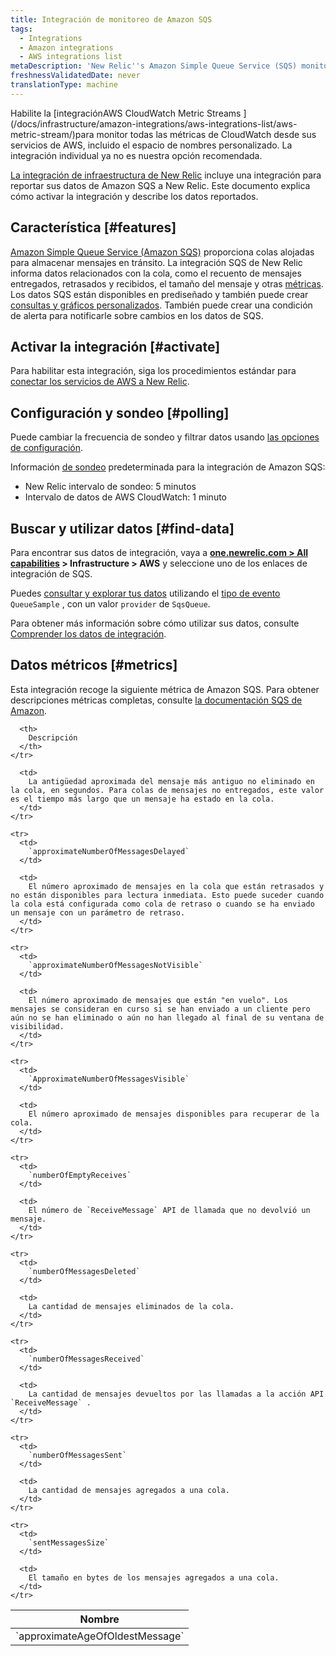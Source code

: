 ```yaml
---
title: Integración de monitoreo de Amazon SQS
tags:
  - Integrations
  - Amazon integrations
  - AWS integrations list
metaDescription: 'New Relic''s Amazon Simple Queue Service (SQS) monitoring integration: what data it reports, and how to enable it.'
freshnessValidatedDate: never
translationType: machine
---
```


<Callout variant="important">
  Habilite la [integraciónAWS CloudWatch Metric Streams ](/docs/infrastructure/amazon-integrations/aws-integrations-list/aws-metric-stream/)para monitor todas las métricas de CloudWatch desde sus servicios de AWS, incluido el espacio de nombres personalizado. La integración individual ya no es nuestra opción recomendada.
</Callout>

[La integración de infraestructura de New Relic](/docs/infrastructure/integrations-getting-started/getting-started/introduction-infrastructure-integrations) incluye una integración para reportar sus datos de Amazon SQS a New Relic. Este documento explica cómo activar la integración y describe los datos reportados.

## Característica [#features]

[Amazon Simple Queue Service (Amazon SQS)](https://aws.amazon.com/sqs/) proporciona colas alojadas para almacenar mensajes en tránsito. La integración SQS de New Relic informa datos relacionados con la cola, como el recuento de mensajes entregados, retrasados y recibidos, el tamaño del mensaje y otras [métricas](#metrics). Los datos SQS están disponibles en <InlinePopover type="dashboards"/>prediseñado y también puede crear [consultas y gráficos personalizados](/docs/infrastructure/integrations-getting-started/getting-started/use-integration-data-new-relic-insights). También puede crear una condición de alerta para notificarle sobre cambios en los datos de SQS.

## Activar la integración [#activate]

Para habilitar esta integración, siga los procedimientos estándar para [conectar los servicios de AWS a New Relic](/docs/infrastructure/infrastructure-integrations/getting-started/connect-aws-integrations-infrastructure).

## Configuración y sondeo [#polling]

Puede cambiar la frecuencia de sondeo y filtrar datos usando [las opciones de configuración](/docs/integrations/new-relic-integrations/getting-started/configure-polling-frequency-data-collection-cloud-integrations).

Información [de sondeo](/docs/infrastructure/amazon-integrations/aws-integrations-list/aws-polling-intervals-infrastructure-integrations) predeterminada para la integración de Amazon SQS:

* New Relic intervalo de sondeo: 5 minutos
* Intervalo de datos de AWS CloudWatch: 1 minuto

## Buscar y utilizar datos [#find-data]

Para encontrar sus datos de integración, vaya a <DNT>**[one.newrelic.com > All capabilities](https://one.newrelic.com/all-capabilities) > Infrastructure > AWS**</DNT> y seleccione uno de los enlaces de integración de SQS.

Puedes [consultar y explorar tus datos](/docs/using-new-relic/data/understand-data/query-new-relic-data) utilizando el [tipo de evento](/docs/data-apis/understand-data/new-relic-data-types/#event-data) `QueueSample` , con un valor `provider` de `SqsQueue`.

Para obtener más información sobre cómo utilizar sus datos, consulte [Comprender los datos de integración](/docs/infrastructure/integrations/find-use-infrastructure-integration-data).

## Datos métricos [#metrics]

Esta integración recoge la siguiente métrica de Amazon SQS. Para obtener descripciones métricas completas, consulte [la documentación SQS de Amazon](http://docs.aws.amazon.com/AmazonCloudWatch/latest/monitoring/sqs-metricscollected.html).

<table>
  <thead>
    <tr>
      <th width={360}>
        Nombre
      </th>

      <th>
        Descripción
      </th>
    </tr>
  </thead>

  <tbody>
    <tr>
      <td>
        `approximateAgeOfOldestMessage`
      </td>

      <td>
        La antigüedad aproximada del mensaje más antiguo no eliminado en la cola, en segundos. Para colas de mensajes no entregados, este valor es el tiempo más largo que un mensaje ha estado en la cola.
      </td>
    </tr>

    <tr>
      <td>
        `approximateNumberOfMessagesDelayed`
      </td>

      <td>
        El número aproximado de mensajes en la cola que están retrasados y no están disponibles para lectura inmediata. Esto puede suceder cuando la cola está configurada como cola de retraso o cuando se ha enviado un mensaje con un parámetro de retraso.
      </td>
    </tr>

    <tr>
      <td>
        `approximateNumberOfMessagesNotVisible`
      </td>

      <td>
        El número aproximado de mensajes que están "en vuelo". Los mensajes se consideran en curso si se han enviado a un cliente pero aún no se han eliminado o aún no han llegado al final de su ventana de visibilidad.
      </td>
    </tr>

    <tr>
      <td>
        `ApproximateNumberOfMessagesVisible`
      </td>

      <td>
        El número aproximado de mensajes disponibles para recuperar de la cola.
      </td>
    </tr>

    <tr>
      <td>
        `numberOfEmptyReceives`
      </td>

      <td>
        El número de `ReceiveMessage` API de llamada que no devolvió un mensaje.
      </td>
    </tr>

    <tr>
      <td>
        `numberOfMessagesDeleted`
      </td>

      <td>
        La cantidad de mensajes eliminados de la cola.
      </td>
    </tr>

    <tr>
      <td>
        `numberOfMessagesReceived`
      </td>

      <td>
        La cantidad de mensajes devueltos por las llamadas a la acción API `ReceiveMessage` .
      </td>
    </tr>

    <tr>
      <td>
        `numberOfMessagesSent`
      </td>

      <td>
        La cantidad de mensajes agregados a una cola.
      </td>
    </tr>

    <tr>
      <td>
        `sentMessagesSize`
      </td>

      <td>
        El tamaño en bytes de los mensajes agregados a una cola.
      </td>
    </tr>
  </tbody>
</table>
